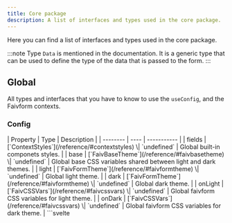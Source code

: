 ```yaml
---
title: Core package
description: A list of interfaces and types used in the core package.
---
```



Here you can find a list of interfaces and types used in the core package.

:::note
Type `Data` is mentioned in the documentation. It is a generic type that can be used to define the type of the data that is passed to the form.
:::

## Global

All types and interfaces that you have to know to use the `useConfig`, and the Faivform contexts.

### Config
<Tabs>
  <TabItem label="Definition">
    | Property | Type | Description |
    | -------- | ---- | ----------- |
    | fields | [`ContextStyles`](/reference/#contextstyles) \| `undefined` | Global built-in componets styles. |
    | base | [`FaivBaseTheme`](/reference/#faivbasetheme) \| `undefined` | Global base CSS variables shared between light and dark themes. |
    | light | [`FaivFormTheme`](/reference/#faivformtheme) \| `undefined` | Global light theme. |
    | dark | [`FaivFormTheme`](/reference/#faivformtheme) \| `undefined` | Global dark theme. |
    | onLight | [`FaivCSSVars`](/reference/#faivcssvars) \| `undefined` | Global faivform CSS variables for light theme. |
    | onDark | [`FaivCSSVars`](/reference/#faivcssvars) \| `undefined` | Global faivform CSS variables for dark theme. |
  </TabItem>
  <TabItem label="Usage">
    ```svelte
    <script lang="ts">
      import { setConfig } from "@tuentyfaiv/svelte-form";

      import type { Config } from "@tuentyfaiv/svelte-form";

      const config: Config = {
        fields: {
          // ... styles
        },
        vars: {
          // ... vars
        },
      };

      setConfig(config);
    </script>
    ```
  </TabItem>
</Tabs>

### ContextForm

An interface that defines the form context.

<Tabs>
  <TabItem label="Definition">
    | Property | Type | Description |
    | -------- | ---- | ----------- |
    | loading | `Writable<boolean>` | Whether the form is loading or not. |
    | errors | `Writable<`[`Errors`](/reference/#errors)`<Data>>` | The errors of the fields. |
    | data | `Writable<Data>` | The values of the fields. |
    | styles | `Writable<`[`ContextStyles`](/reference/#contextstyles)`>` | The styles of the form. |
    | reset | `(clear?: boolean, starting?: Data) => void` | Resets the form. |
    | setError | `(field: Keys, error?: string \| null) => Promise<void>` | Sets the error of a field. |
    | setField | `(field: Keys, value: Data[Keys], validate?: boolean) => Promise<void>` | Sets the value of a field. |
    | check | `(event: `[`UserEvent`](/reference/#userevent)`<HTMLInputElement \| HTMLTextAreaElement, FocusEvent \| Event>) => Promise<void>` | Checks the value of a field. |
  </TabItem>
  <TabItem label="Usage">
    ```svelte
    <script lang="ts">
      import { useForm } from "@tuentyfaiv/svelte-form";

      import type { ContextForm } from "@tuentyfaiv/svelte-form";

      const form: ContextForm = useForm("myform");
    </script>
    ```
  </TabItem>
</Tabs>

### ContextStyles

An interface that defines the field styles.

<Tabs>
  <TabItem label="Definition">
    | Property | Type | Description |
    | -------- | ---- | ----------- |
    | replace | `boolean \| undefined` | Whether the styles should replace the default styles or not. |
    | field | [`FieldStyles`](/reference/#fieldstyles) \| `undefined` | The styles of the [`Field`](/components/field/). |
    | select | [`SelectStyles`](/reference/#selectstyles) \| `undefined` | The styles of the [`Select`](/components/select/). |
    | option | [`OptionStyles`](/reference/#optionstyles) \| `undefined` | The styles of the [`Option`](/components/option/). |
    | file | [`FileStyles`](/reference/#filestyles) \| `undefined` | The styles of the [`File`](/components/file/). |
    | errors | [`ErrorsStyles`](/reference/#errorsstyles) \| `undefined` | The styles of the [`Errors`](/components/errors/). |
    | icons | [`Icons`](/reference/#icons) \| `null` \| `undefined` | The icons of the form. |
  </TabItem>
  <TabItem label="Usage">
    ```typescript
    import type { ContextStyles } from "@tuentyfaiv/svelte-form";

    const styles: ContextStyles = {
      // ... styles
    };
    ```
  </TabItem>
</Tabs>

### FaivBaseTheme

An interface that defines the base theme.

<Tabs>
  <TabItem label="Definition">
    | Property | Type | Description |
    | -------- | ---- | ----------- |
    | font | `string \| undefined` | The font family of the fields. |
    | space | `string \| undefined` | The space of the fields. |
    | radius | `string \| undefined` | The border radius of the fields. |
    | white | `string \| undefined` | White color used in the fields. |
    | black | `string \| undefined` | Black color used in the fields. |
  </TabItem>
  <TabItem label="Usage">
    ```typescript
    import type { FaivBaseTheme } from "@tuentyfaiv/svelte-form";

    const base: FaivBaseTheme = {
      // ... base
    };
    ```
  </TabItem>
</Tabs>

### FaivFormTheme

An type that defines the faivform theme.

<Tabs>
  <TabItem label="Definition">
    | Property | Type | Description |
    | -------- | ---- | ----------- |
    | primary | [`FaivFormThemePalette`](/reference/#faivformthemepalette) \| `undefined` | The primary theme. |
    | secondary | [`FaivFormThemePalette`](/reference/#faivformthemepalette) \| `undefined` | The secondary theme. |
    | accent | [`FaivFormThemePalette`](/reference/#faivformthemepalette) \| `undefined` | The accent theme. |
    | error | [`FaivFormThemePalette`](/reference/#faivformthemepalette) \| `undefined` | The error theme. |
    | warning | [`FaivFormThemePalette`](/reference/#faivformthemepalette) \| `undefined` | The warning theme. |
    | success | [`FaivFormThemePalette`](/reference/#faivformthemepalette) \| `undefined` | The success theme. |
    | placeholder | [`FaivFormThemePalette`](/reference/#faivformthemepalette) \| `undefined` | The placeholder theme. |
  </TabItem>
  <TabItem label="Usage">
    ```typescript
    import type { FaivFormTheme } from "@tuentyfaiv/svelte-form";

    const theme: FaivFormTheme = {
      // ... theme
    };
    ```
  </TabItem>
</Tabs>

### FaivFormThemePalette

A type that defines the faivform theme palette.

<Tabs>
  <TabItem label="Definition">
    | Property | Type | Description |
    | -------- | ---- | ----------- |
    | 50 | `string \| undefined` | The 50 color of the theme. |
    | 100 | `string \| undefined` | The 100 color of the theme. |
    | 200 | `string \| undefined` | The 200 color of the theme. |
    | 300 | `string \| undefined` | The 300 color of the theme. |
    | 400 | `string \| undefined` | The 400 color of the theme. |
    | 500 | `string \| undefined` | The 500 color of the theme. |
    | 600 | `string \| undefined` | The 600 color of the theme. |
    | 700 | `string \| undefined` | The 700 color of the theme. |
    | 800 | `string \| undefined` | The 800 color of the theme. |
    | 900 | `string \| undefined` | The 900 color of the theme. |
  </TabItem>
  <TabItem label="Usage">
    ```typescript
    import type { FaivFormThemePalette } from "@tuentyfaiv/svelte-form";

    const palette: FaivFormThemePalette = {
      // ... palette
    };
    ```
  </TabItem>
</Tabs>

### FaivCSSVars

A type that defines the faivform CSS variables.

<Tabs>
  <TabItem label="Definition">
    | Property | Type | Description |
    | -------- | ---- | ----------- |
    | primary | [`FaivColorVars`](/reference/#faivcolorvars) \| `undefined` | The primary CSS vars. |
    | secondary | [`FaivColorVars`](/reference/#faivcolorvars) \| `undefined` | The secondary CSS vars. |
    | accent | [`FaivColorVars`](/reference/#faivcolorvars) \| `undefined` | The accent CSS vars. |
    | error | [`FaivColorVars`](/reference/#faivcolorvars) \| `undefined` | The error CSS vars. |
    | warning | [`FaivColorVars`](/reference/#faivcolorvars) \| `undefined` | The warning CSS vars. |
    | success | [`FaivColorVars`](/reference/#faivcolorvars) \| `undefined` | The success CSS vars. |
    | placeholder | [`FaivColorVars`](/reference/#faivcolorvars) \| `undefined` | The placeholder CSS vars. |
    | shadow | [`FaivShadowVars`](/reference/#faivshadowvars) \| `undefined` | The shadow CSS vars. |
    | border | [`FaivBorderVars`](/reference/#faivbordervars) \| `undefined` | The border CSS vars. |
  </TabItem>
  <TabItem label="Usage">
    ```typescript
    import type { FaivCSSVars } from "@tuentyfaiv/svelte-form";

    const vars: FaivCSSVars = {
      // ... vars
    };
    ```
  </TabItem>
</Tabs>

### FaivColorVars

An interface that defines the faivform color CSS variables.

<Tabs>
  <TabItem label="Definition">
    | Property | Type | Description |
    | -------- | ---- | ----------- |
    | color | `string \| undefined` | The color CSS variable. |
    | opacity | `string \| undefined` | The opacity CSS variable. |
    | text | `string \| undefined` | The text color CSS variable. |
    | "text-opacity" | `string \| undefined` | The text color opacity CSS variable. |
    | font | `string \| undefined` | The font CSS variable. |
  </TabItem>
  <TabItem label="Usage">
    ```typescript
    import type { FaivColorVars } from "@tuentyfaiv/svelte-form";

    const color: FaivColorVars = {
      // ... color
    };
    ```
  </TabItem>
</Tabs>

### FaivShadowVars

An interface that defines the faivform shadow CSS variables.

<Tabs>
  <TabItem label="Definition">
    | Property | Type | Description |
    | -------- | ---- | ----------- |
    | base | `string \| undefined` | The shadow CSS variable. |
    | size | `string \| undefined` | The size CSS variable. |
    | color | `string \| undefined` | The color CSS variable. |
    | opacity | `string \| undefined` | The opacity color CSS variable. |
  </TabItem>
  <TabItem label="Usage">
    ```typescript
    import type { FaivShadowVars } from "@tuentyfaiv/svelte-form";

    const shadow: FaivShadowVars = {
      // ... shadow
    };
    ```
  </TabItem>
</Tabs>

### FaivBorderVars

An interface that defines the faivform border CSS variables.

<Tabs>
  <TabItem label="Definition">
    | Property | Type | Description |
    | -------- | ---- | ----------- |
    | base | `string \| undefined` | The border CSS variable. |
    | width | `string \| undefined` | The width CSS variable. |
    | style | `string \| undefined` | The style CSS variable. |
    | color | `string \| undefined` | The color CSS variable. |
    | opacity | `string \| undefined` | The opacity color CSS variable. |
  </TabItem>
  <TabItem label="Usage">
    ```typescript
    import type { FaivBorderVars } from "@tuentyfaiv/svelte-form";

    const border: FaivBorderVars = {
      // ... border
    };
    ```
  </TabItem>
</Tabs>

## Faivform

All types and interfaces that you have to know to use the core package.

### FaivFormConfig

An interface that defines the config of the form.

<Tabs>
  <TabItem label="Properties">
    | Property | Type | Description |
    | -------- | ---- | ----------- |
    | fields | [`FieldsSchema`](/reference/#fieldsschema) \| [`Adapter`](/reference/#adapter) | The fields of the form. |
    | styles | [`ContextStyles`](/reference/#contextstyles) \| `undefined` | The styles of the form. |
    | context | `string \| undefined` | The context of the form. |
  </TabItem>
  <TabItem label="Usage">
    ```svelte
    <script lang="ts">
      import { faivform } from "@tuentyfaiv/svelte-form";

      import type { FaivFormConfig } from "@tuentyfaiv/svelte-form";

      const config: FaivFormConfig = {
        // ... config
      };

      const form = faivform(config);
    </script>
    ```
  </TabItem>
</Tabs>

### FaivFormStore

An interface that defines the store of the form.

<Tabs>
  <TabItem label="Properties">
    This contains all the properties of the [`ContextForm`](/reference/#contextform) interface and the following:
    | Property | Type | Description |
    | -------- | ---- | ----------- |
    | submit | `submit<T = Data>(action: `[`SubmitAction`](/reference/#submitaction)`<T>, config?: `[`SubmitConfig`](/reference/#submitconfig)`<T>) => `[`Submit`](/reference/#submit)` | Submits the form. |
  </TabItem>
  <TabItem label="Usage">
    ```svelte
    <script lang="ts">
      import { faivform } from "@tuentyfaiv/svelte-form";

      import type { Readable } from "svelte/store";
      import type { FaivFormStore } from "@tuentyfaiv/svelte-form";

      const form: Readable<FaivFormStore<Data>> = faivform({
        // ... config
      });
    </script>
    ```
  </TabItem>
</Tabs>

### Adapter
An abstract class that defines the methods that an adapter must implement.

<Tabs>
  <TabItem label="Definition">
    | Method | Description |
    | ------ | ----------- |
    | `initial(): { fields: Data; errors: `[`Errors`](/reference/#errors)`<Data>; }` | Returns the initial values of the fields and errors. |
    | `validate<T = Data>(data: T): Promise<void>` | Validates the data. |
    | `field(field: keyof Data, value: Data[keyof Data], errors: Writable<`[`Errors`](/reference/#errors)`<Data>>): Promise<void>` | Validates a field. |
    | `errors(error: unknown, errors: Writable<`[`Errors`](/reference/#errors)`<Data>>, handle?: (error: unknown) => (void \| Promise<void>)): Promise<void>` | Handles an error. |
  </TabItem>
  <TabItem label="Usage">
    ```typescript
    import { Adapter } from "@tuentyfaiv/svelte-form";

    class MyAdapter extends Adapter {
      // ... implementation
    }
    ```
  </TabItem>
</Tabs>

### SubmitAction

An type that defines the submit action.

<Tabs>
  <TabItem label="Properties">
    | Property | Type | Description |
    | -------- | ---- | ----------- |
    | values | `Data` | The values of the form. |
  </TabItem>
  <TabItem label="Usage">
    ```typescript
    import type { SubmitAction } from "@tuentyfaiv/svelte-form";

    const submitAction: SubmitAction<Data> = async (values) => {
      // ... do something with the values
    }
    ```
  </TabItem>
</Tabs>

### SubmitConfig

An interface that defines the submit config.

<Tabs>
  <TabItem label="Properties">
    | Property | Type | Description |
    | -------- | ---- | ----------- |
    | error | `((error: unknown) => (void \| Promise<void>)) \| undefined` | A function that handles the error. |
    | finish | `VoidFunction \| undefined` | A function that is called when the submit action is finished whether it was successful or not. |
    | reset | `boolean \| undefined` | Whether the form should be reset or not. |
    | initial | `Data \| undefined` | The initial values of the form. |
  </TabItem>
  <TabItem label="Usage">
    ```typescript
    import type { SubmitConfig } from "@tuentyfaiv/svelte-form";

    const submitConfig: SubmitConfig<Data> = {
      // ... config
    }
    ```
  </TabItem>
</Tabs>

### Submit

An type that defines the function that is called when the form is submitted.

<Tabs>
  <TabItem label="Definition">
    | Property | Type | Description |
    | -------- | ---- | ----------- |
    | event | [`UserEvent`](/reference/#userevent)`<HTMLFormElement, SubmitEvent>` | The submit event. |
  </TabItem>
  <TabItem label="Usage">
    ```svelte
    <script lang="ts">
      import { faivform } from "@tuentyfaiv/svelte-form";

      import type { Submit } from "@tuentyfaiv/svelte-form";

      const form = faivform({
        fields: // ... schema or adapter
      });

      const handleSubmit: Submit = $form.submit(async (values) => {
        // ... do something with the values
      });
    </script>

    <form on:submit={handleSubmit}>
      <!-- ... Fields -->
    </form>
    ```
  </TabItem>
</Tabs>

### UserEvent

An object type that defines the user event. It extends the native event to safely access the current target.

<Tabs>
  <TabItem label="Definition">
    | Property | Type | Description |
    | -------- | ---- | ----------- |
    | currentTarget | `EventTarget & Element` | The current target of the event. |
    | ... | `Event` | All the properties of the event used. |
  </TabItem>
  <TabItem label="Usage">
    ```typescript
    import type { UserEvent } from "@tuentyfaiv/svelte-form";

    function handleEvent(event: UserEvent<HTMLInputElement>) {
      // ... do something with the current target
    }
    ```
  </TabItem>
</Tabs>

### Errors

An object type that defines the errors of the fields.

<Tabs>
  <TabItem label="Definition">
    | Property | Type | Description |
    | -------- | ---- | ----------- |
    | \[field\] | `string \| null` | The error of a field. |
  </TabItem>
  <TabItem label="Usage">
    ```typescript
    import type { Errors } from "@tuentyfaiv/svelte-form";

    const errors: Errors<Data> = {
      // ... errors
    };
    ```
  </TabItem>
</Tabs>

## Schemas

All schemas are defined using TypeScript types. This means that you can use them to define the type of your data.

### FieldsSchema

A object type that defines a schema for a set of fields.

<Tabs>
  <TabItem label="Definition">
    | Property | Type | Description |
    | -------- | ---- | ----------- |
    | \[field\] | [`Schema`](/reference/#schema) \| [`FieldPropSchema`](/reference/#fieldpropschema) \| [`ArraySchema`](/reference/#arrayschema) \| `FieldsSchema` | A field schema. |
  </TabItem>
  <TabItem label="Usage">
    ```typescript
    import type { FieldsSchema } from "@tuentyfaiv/svelte-form";

    const schema = {
      // ... fields
    } satisfies FieldsSchema;
    ```
  </TabItem>
</Tabs>

### Schema

A type that defines the type of a field.

<Tabs>
  <TabItem label="Definition">
    | Value | Description |
    | ----- | ----------- |
    | `RegExp` | A regular expression. |
    | `"string"` | A string. |
    | `"number"` | A number. |
    | `"boolean"` | A boolean. |
    | `"date"` | A date. |
    | `"file"` | A file. |
  </TabItem>
  <TabItem label="Usage">
    ```typescript
    import type { Schema } from "@tuentyfaiv/svelte-form";

    const fieldSchema: Schema = "string";
    ```
  </TabItem>
</Tabs>

### FieldPropSchema

A object type that defines the type of a field.

<Tabs>
  <TabItem label="Definition">
    | Property | Type | Description |
    | -------- | ---- | ----------- |
    | type | [`Schema`](/reference/#schema) | The type of the field. |
    | required | `boolean \| undefined` | Whether the field is required or not. |
    | min | `number \| undefined` | The minimum value of the field. |
    | max | `number \| undefined` | The maximum value of the field. |
  </TabItem>
  <TabItem label="Usage">
    ```typescript
    import type { FieldPropSchema } from "@tuentyfaiv/svelte-form";

    const fieldSchema: FieldPropSchema = {
      type: "string",
      required: true,
      min: 5,
      max: 10,
    };
    ```
  </TabItem>
</Tabs>

### ArraySchema

A object type that defines the type of an array.

<Tabs>
  <TabItem label="Definition">
    | Property | Type | Description |
    | -------- | ---- | ----------- |
    | type | `"array"` | Indicates that the field is an array. |
    | item | [`Schema`](/reference/#schema) \| [`FieldPropSchema`](/reference/#fieldpropschema) \| `ArraySchema` \| [`FieldsSchema`](/reference/#fieldsschema) | The type of the items in the array. |
    | required | `boolean \| undefined` | Whether the array is required or not. |
    | min | `number \| undefined` | The minimum length of the array. |
    | max | `number \| undefined` | The maximum length of the array. |
  </TabItem>
  <TabItem label="Usage">
    ```typescript
    import type { ArraySchema } from "@tuentyfaiv/svelte-form";

    const arraySchema: ArraySchema = {
      type: "array",
      item: "string",
      required: true,
      min: 5,
      max: 10,
    };
    ```
  </TabItem>
</Tabs>

## Styles

All types and interfaces that you have to know to use the styles.

### FieldStyles

An interface that defines the field styles.

<Tabs>
  <TabItem label="Definition">
    | Property | Type | Description |
    | -------- | ---- | ----------- |
    | container | `string \| undefined` | Field container class |
    | label | `string \| undefined` | Field label class |
    | input | `string \| undefined` | Field input class |
    | error | `string \| undefined` | Field error class |
    | area | `string \| undefined` | Field type textarea class |
    | check | `string \| undefined` | Field type checkbox class |
    | action | `string \| undefined` | Field type password action class |
    | icon | `string \| undefined` | Field type password icon class |
    | checked | `string \| undefined` | Field type checkbox checked icon |
    | hide | `string \| undefined` | Field type password hide icon. |
    | show | `string \| undefined` | Field type password show icon. |
  </TabItem>
  <TabItem label="Usage">
    ```typescript
    import type { FieldStyles } from "@tuentyfaiv/svelte-form";

    const styles: FieldStyles = {
      // ... styles
    };
    ```
  </TabItem>
</Tabs>

### SelectStyles

An interface that defines the select styles.

<Tabs>
  <TabItem label="Definition">
    | Property | Type | Description |
    | -------- | ---- | ----------- |
    | container | `string \| undefined` | Select container class |
    | label | `string \| undefined` | Select label class |
    | select | `string \| undefined` | Select select class |
    | value | `string \| undefined` | Select value class |
    | item | `string \| undefined` | Select item class |
    | remove | `string \| undefined` | Select remove class |
    | searchable | `string \| undefined` | Select searchable class |
    | nonsearchable | `string \| undefined` | Select nonsearchable class |
    | error | `string \| undefined` | Select error class |
    | clear | `string \| undefined` | Select clear class |
    | arrow | `string \| undefined` | Select arrow icon |
    | icon | `string \| undefined` | Select icon class |
    | options | `string \| undefined` | Select options class |
    | option | `string \| undefined` | Select option class |
    | empty | `string \| undefined` | Select empty class |
  </TabItem>
  <TabItem label="Usage">
    ```typescript
    import type { SelectStyles } from "@tuentyfaiv/svelte-form";

    const styles: SelectStyles = {
      // ... styles
    };
    ```
  </TabItem>
</Tabs>

### OptionStyles

An interface that defines the option styles.

<Tabs>
  <TabItem label="Definition">
    | Property | Type | Description |
    | -------- | ---- | ----------- |
    | container | `string \| undefined` | Options container class |
    | legend | `string \| undefined` | Options label class |
    | option | `string \| undefined` | Option class |
    | label | `string \| undefined` | Option label class |
    | input | `string \| undefined` | Option input class |
    | content | `string \| undefined` | Option content class |
    | error | `string \| undefined` | Option error class |
  </TabItem>
  <TabItem label="Usage">
    ```typescript
    import type { OptionStyles } from "@tuentyfaiv/svelte-form";

    const styles: OptionStyles = {
      // ... styles
    };
    ```
  </TabItem>
</Tabs>

### FileStyles

An interface that defines the file styles.

<Tabs>
  <TabItem label="Definition">
    | Property | Type | Description |
    | -------- | ---- | ----------- |
    | container | `string \| undefined` | File container class |
    | item | `string \| undefined` | File item class |
    | cover | `string \| undefined` | File cover class |
    | remove | `string \| undefined` | File remove class |
    | items | `string \| undefined` | File items class |
    | retry | `string \| undefined` | File retry class |
    | content | `string \| undefined` | File content class |
    | label | `string \| undefined` | File label class |
    | input | `string \| undefined` | File input class |
    | error | `string \| undefined` | File error class |
  </TabItem>
  <TabItem label="Usage">
    ```typescript
    import type { FileStyles } from "@tuentyfaiv/svelte-form";

    const styles: FileStyles = {
      // ... styles
    };
    ```
  </TabItem>
</Tabs>

### ErrorsStyles

An interface that defines the errors styles.

<Tabs>
  <TabItem label="Definition">
    | Property | Type | Description |
    | -------- | ---- | ----------- |
    | container | `string \| undefined` | Errors list class |
    | item | `string \| undefined` | Errors item class |
  </TabItem>
  <TabItem label="Usage">
    ```typescript
    import type { ErrorsStyles } from "@tuentyfaiv/svelte-form";

    const styles: ErrorsStyles = {
      // ... styles
    };
    ```
  </TabItem>
</Tabs>

### Icons

An interface that defines the icons of the fields.

<Tabs>
  <TabItem label="Definition">
    | Property | Type | Description |
    | -------- | ---- | ----------- |
    | checked | `string \| undefined` | The icon of the checkbox. |
    | hide | `string \| undefined` | The icon of the password when it is hidden. |
    | show | `string \| undefined` | The icon of the password when it is shown. |
    | clear | `string \| undefined` | The icon of the clear button. |
    | arrow | `string \| undefined` | The icon of the arrow. |
    | remove | `string \| undefined` | The icon of the remove button. |
    | retry | `string \| undefined` | The icon of the retry button. |
  </TabItem>
  <TabItem label="Usage">
    ```typescript
    import type { Icons } from "@tuentyfaiv/svelte-form";

    const icons: Icons = {
      // ... icons
    };
    ```
  </TabItem>
</Tabs>

## Built-in components

All types and interfaces that you have to know to use the built-in components.

### SelectOption

An interface that defines the select option.

<Tabs>
  <TabItem label="Definition">
    | Property | Type | Description |
    | -------- | ---- | ----------- |
    | key | `string \| undefined` | The key of the option. |
    | label | `string` | The label of the option. |
    | value | `string` | The value of the option. |
    | fixed | `boolean \| undefined` | Whether the option is fixed or not. |
    | disabled | `boolean \| undefined` | Whether the option is disabled or not. |
  </TabItem>
  <TabItem label="Usage">
    ```typescript
    import type { SelectOption } from "@tuentyfaiv/svelte-form";

    const options: SelectOption[] = [
      // ... options list
    ];
    ```
  </TabItem>
</Tabs>

### OptionItem

An interface that defines the option item.

<Tabs>
  <TabItem label="Definition">
    | Property | Type | Description |
    | -------- | ---- | ----------- |
    | key | `string \| undefined` | The key of the option. |
    | label | `string \| undefined` | The label of the option. |
    | value | `string` | The value of the option. |
    | disabled | `boolean \| undefined` | Whether the option is disabled or not. |
  </TabItem>
  <TabItem label="Usage">
    ```typescript
    import type { OptionItem } from "@tuentyfaiv/svelte-form";

    const options: OptionItem[] = [
      // ... options list
    ];
    ```
  </TabItem>
</Tabs>